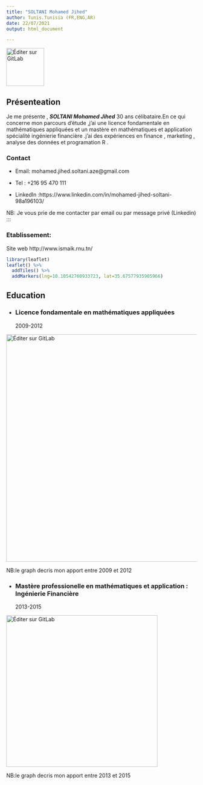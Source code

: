```yaml
---
title: "SOLTANI Mohamed Jihed"
author: Tunis.Tunisia (FR,ENG,AR)
date: 22/07/2021
output: html_document

---
```


<img src="/home/mohamed/Images/Image sécurisé/dream 443.jpg" alt="Éditer sur GitLab" width="100px"/>


## Présenteation

Je me présente , ***SOLTANI Mohamed Jihed*** 30 ans célibataire.En ce qui concerne mon parcours
d'étude ,j'ai une licence fondamentale en mathématiques appliquées et un mastère
en mathématiques et application spécialité ingénierie financière .j'ai des expériences en finance , marketing
, analyse des données et programation R .

### Contact

 * Email: mohamed.jihed.soltani.aze@gmail.com

 * Tel : +216 95 470 111

 * LinkedIn :https://www.linkedin.com/in/mohamed-jihed-soltani-98a196103/

NB: Je vous prie de me contacter par email ou par message privé (Linkedin)
:::

### Etablissement:
Site web
http://www.ismaik.rnu.tn/

```r
library(leaflet)
leaflet() %>%
  addTiles() %>%
  addMarkers(lng=10.10542760933723, lat=35.67577935905966)

```

## Education {data-icon=chalkboard-teacher}

 * ### Licence fondamentale en mathématiques appliquées
2009-2012

<img src="/home/mohamed/Images/Image sécurisé/Rplot02.png" alt="Éditer sur GitLab" width="600px"/>

NB:le graph decris mon apport entre 2009 et 2012



 * ### Mastère professionelle en mathématiques et application : Ingénierie Financière
2013-2015

<img src="/home/mohamed/Images/Image sécurisé/Rplot05.png" alt="Éditer sur GitLab" width="400px"/>

NB:le graph decris mon apport entre 2013 et 2015

